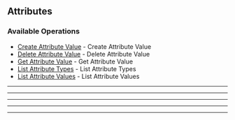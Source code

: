 
## Attributes

### Available Operations

* [Create Attribute Value](/go/attributes/create_attribute_value) - Create Attribute Value
* [Delete Attribute Value](/go/attributes/delete_attribute_value) - Delete Attribute Value
* [Get Attribute Value](/go/attributes/get_attribute_value) - Get Attribute Value
* [List Attribute Types](/go/attributes/list_attribute_types) - List Attribute Types
* [List Attribute Values](/go/attributes/list_attribute_values) - List Attribute Values

---
<CreateAttributeValue />

---
<DeleteAttributeValue />

---
<GetAttributeValue />

---
<ListAttributeTypes />

---
<ListAttributeValues />
